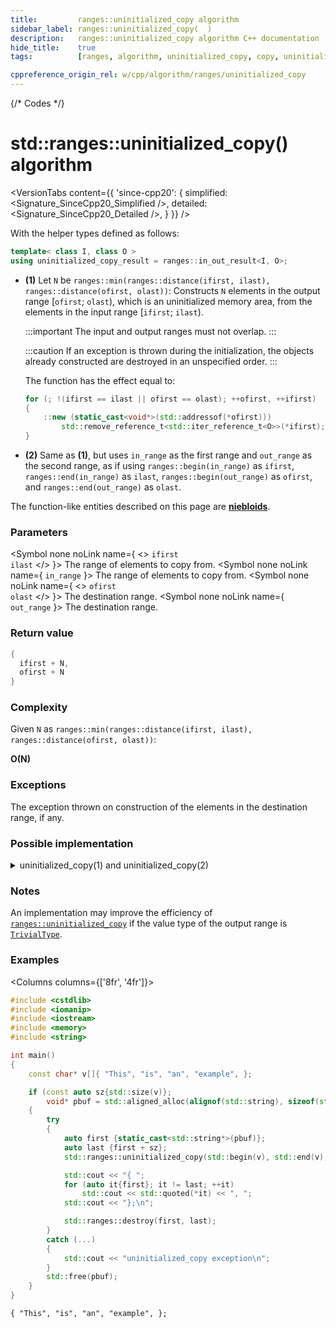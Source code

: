 ```yaml
---
title:         ranges::uninitialized_copy algorithm
sidebar_label: ranges::uninitialized_copy(  )
description:   ranges::uninitialized_copy algorithm C++ documentation
hide_title:    true
tags:          [ranges, algorithm, uninitialized_copy, copy, uninitialized, clone]

cppreference_origin_rel: w/cpp/algorithm/ranges/uninitialized_copy
---
```



{/* Codes */}


# std::ranges::uninitialized_copy() algorithm

<VersionTabs content={{
	'since-cpp20': {
		simplified:	<Signature_SinceCpp20_Simplified />,
		detailed:	<Signature_SinceCpp20_Detailed />,
	}
}} />

With the helper types defined as follows:
```cpp
template< class I, class O >
using uninitialized_copy_result = ranges::in_out_result<I, O>;
```

- **(1)** Let `N` be `ranges::min(ranges::distance(ifirst, ilast), ranges::distance(ofirst, olast))`:
  Constructs `N` elements in the output range [`ofirst`; `olast`), which is an uninitialized memory area,
  from the elements in the input range [`ifirst`; `ilast`).

  :::important
  The input and output ranges must not overlap.
  :::

  :::caution
  If an exception is thrown during the initialization, the objects already constructed are destroyed in an unspecified order.
  :::

  The function has the effect equal to:
  ```cpp
  for (; !(ifirst == ilast || ofirst == olast); ++ofirst, ++ifirst)
  {
      ::new (static_cast<void*>(std::addressof(*ofirst)))
          std::remove_reference_t<std::iter_reference_t<O>>(*ifirst);
  }
  ```

- **(2)** Same as **(1)**, but uses `in_range` as the first range and `out_range` as the second range,
  as if using `ranges::begin(in_range)` as `ifirst`, `ranges::end(in_range)` as `ilast`, `ranges::begin(out_range)` as `ofirst`,
  and `ranges::end(out_range)` as `olast`.

The function-like entities described on this page are [**niebloids**](/docs/std/algo/niebloids).

### Parameters

<SymbolTable>

  <Symbol none noLink name={ <> <code>ifirst</code> <br/> <code>ilast</code> </> }>
    The range of elements to copy from.
  </Symbol>
  <Symbol none noLink name={ <code>in_range</code> }>
    The range of elements to copy from.
  </Symbol>
  <Symbol none noLink name={ <> <code>ofirst</code> <br/> <code>olast</code> </> }>
    The destination range.
  </Symbol>
  <Symbol none noLink name={ <code>out_range</code> }>
    The destination range.
  </Symbol>

</SymbolTable>

### Return value

```cpp
{
  ifirst + N,
  ofirst + N
}
```

### Complexity

Given `N` as `ranges::min(ranges::distance(ifirst, ilast), ranges::distance(ofirst, olast))`:

**O(N)**

### Exceptions

The exception thrown on construction of the elements in the destination range, if any.

### Possible implementation

<details>
<summary>uninitialized_copy(1) and uninitialized_copy(2)</summary>

```cpp
struct uninitialized_copy_fn
{
    template<std::input_iterator I, std::sentinel_for<I> S1,
             no-throw-forward-iterator O, no-throw-sentinel-for<O> S2>
    requires std::constructible_from<std::iter_value_t<O>, std::iter_reference_t<I>>
    ranges::uninitialized_copy_result<I, O>
    operator()(I ifirst, S1 ilast, O ofirst, S2 olast) const
    {
        O current{ofirst};
        try
        {
            for (; !(ifirst == ilast or current == olast); ++ifirst, ++current)
                ranges::construct_at(std::addressof(*current), *ifirst);
            return {std::move(ifirst), std::move(current)};
        }
        catch (...) // rollback: destroy constructed elements
        {
            for (; ofirst != current; ++ofirst)
                ranges::destroy_at(std::addressof(*ofirst));
            throw;
        }
    }

    template<ranges::input_range IR, no-throw-forward-range OR>
    requires std::constructible_from<ranges::range_value_t<OR>,
             ranges::range_reference_t<IR>>
    ranges::uninitialized_copy_result<ranges::borrowed_iterator_t<IR>,
             ranges::borrowed_iterator_t<OR>>
    operator()(IR&& in_range, OR&& out_range) const
    {
        return (*this)(ranges::begin(in_range), ranges::end(in_range),
                       ranges::begin(out_range), ranges::end(out_range));
    }
};

inline constexpr uninitialized_copy_fn uninitialized_copy{};
```

</details>

### Notes

An implementation may improve the efficiency of [`ranges::uninitialized_copy`](#) if the value type of the output range is [`TrivialType`](/docs/named_req/TrivialType).

### Examples

<Columns columns={['8fr', '4fr']}>
<div>

```cpp title='Main.cpp' showLineNumbers
#include <cstdlib>
#include <iomanip>
#include <iostream>
#include <memory>
#include <string>

int main()
{
    const char* v[]{ "This", "is", "an", "example", };

    if (const auto sz{std::size(v)};
        void* pbuf = std::aligned_alloc(alignof(std::string), sizeof(std::string) * sz))
    {
        try
        {
            auto first {static_cast<std::string*>(pbuf)};
            auto last {first + sz};
            std::ranges::uninitialized_copy(std::begin(v), std::end(v), first, last);

            std::cout << "{ ";
            for (auto it{first}; it != last; ++it)
                std::cout << std::quoted(*it) << ", ";
            std::cout << "};\n";

            std::ranges::destroy(first, last);
        }
        catch (...)
        {
            std::cout << "uninitialized_copy exception\n";
        }
        std::free(pbuf);
    }
}
```

</div>
<div>

```plaintext title="Output"
{ "This", "is", "an", "example", };
```

</div>
</Columns>
